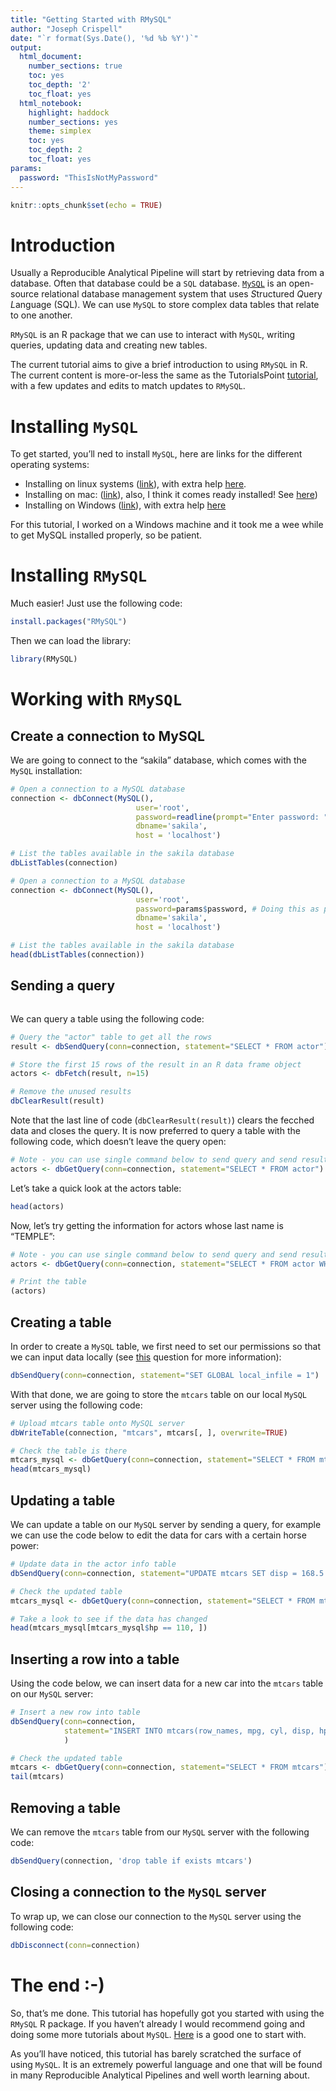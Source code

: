 ```yaml
---
title: "Getting Started with RMySQL"
author: "Joseph Crispell"
date: "`r format(Sys.Date(), '%d %b %Y')`"
output:
  html_document:
    number_sections: true
    toc: yes
    toc_depth: '2'
    toc_float: yes
  html_notebook:
    highlight: haddock
    number_sections: yes
    theme: simplex
    toc: yes
    toc_depth: 2
    toc_float: yes
params: 
  password: "ThisIsNotMyPassword"
---
```


```r
knitr::opts_chunk$set(echo = TRUE)
```

# Introduction

Usually a Reproducible Analytical Pipeline will start by retrieving data from a database. Often that database could be a `SQL` database. [`MySQL`](https://www.mysql.com/) is an open-source relational database management system that uses *S*tructured *Q*uery *L*anguage (SQL). We can use `MySQL` to store complex data tables that relate to one another.

`RMySQL` is an R package that we can use to interact with `MySQL`, writing queries, updating data and creating new tables.

The current tutorial aims to give a brief introduction to using `RMySQL` in R. The current content is more-or-less the same as the TutorialsPoint [tutorial](https://www.tutorialspoint.com/r/r_database.htm), with a  few updates and edits to match updates to `RMySQL`.

# Installing `MySQL`

To get started, you'll ned to install `MySQL`, here are links for the different operating systems:

- Installing on linux systems ([link](https://dev.mysql.com/doc/refman/8.0/en/linux-installation.html)), with extra help [here](https://itsfoss.com/install-mysql-ubuntu/).
- Installing on mac: ([link](https://dev.mysql.com/doc/mysql-osx-excerpt/5.7/en/osx-installation.html)), also, I think it comes ready installed! See [here](https://www.thoughtco.com/installing-mysql-on-mac-2693866))
- Installing on Windows ([link](https://dev.mysql.com/downloads/installer/)), with extra help [here](https://www.wikihow.com/Install-the-MySQL-Database-Server-on-Your-Windows-PC)

For this tutorial, I worked on a Windows machine and it took me a wee while to get MySQL installed properly, so be patient.

# Installing `RMySQL`

Much easier! Just use the following code:

```r
install.packages("RMySQL")
```

Then we can load the library:
```r
library(RMySQL)
```


# Working with `RMySQL`

## Create a connection to MySQL

We are going to connect to the "sakila" database, which comes with the `MySQL` installation:

```r
# Open a connection to a MySQL database
connection <- dbConnect(MySQL(), 
                            user='root', 
                            password=readline(prompt="Enter password: "), # Doing this as password never stored in easily accessible format now
                            dbname='sakila',
                            host = 'localhost')

# List the tables available in the sakila database
dbListTables(connection)
```


```r
# Open a connection to a MySQL database
connection <- dbConnect(MySQL(), 
                            user='root', 
                            password=params$password, # Doing this as password never stored in easily accessible format now
                            dbname='sakila',
                            host = 'localhost')

# List the tables available in the sakila database
head(dbListTables(connection))
```

## Sending a query
```r

```

We can query a table using the following code:

```r
# Query the "actor" table to get all the rows
result <- dbSendQuery(conn=connection, statement="SELECT * FROM actor") # NOTE: SQL syntax is case-insensitive

# Store the first 15 rows of the result in an R data frame object
actors <- dbFetch(result, n=15)

# Remove the unused results
dbClearResult(result)
```

Note that the last line of code (`dbClearResult(result)`) clears the fecched data and closes the query. It is now preferred to query a table with the following code, which doesn't leave the query open:

```r
# Note - you can use single command below to send query and send result as data.frame in one command - doesn't leave query open
actors <- dbGetQuery(conn=connection, statement="SELECT * FROM actor")
```

Let's take a quick look at the actors table:
```r
head(actors)
```


Now, let's try getting the information for actors whose last name is "TEMPLE":
```r
# Note - you can use single command below to send query and send result as data.frame in one command - doesn't leave query open
actors <- dbGetQuery(conn=connection, statement="SELECT * FROM actor WHERE last_name = 'TEMPLE'")

# Print the table
(actors)
```

## Creating a table

In order to create a `MySQL` table, we first need to set our permissions so that we can input data locally (see [this](https://stackoverflow.com/questions/44288358/is-there-a-faster-way-to-upload-data-from-r-to-mysql) question for more information):

```r
dbSendQuery(conn=connection, statement="SET GLOBAL local_infile = 1")
```

With that done, we are going to store the `mtcars` table on our local `MySQL` server using the following code:
```r
# Upload mtcars table onto MySQL server
dbWriteTable(connection, "mtcars", mtcars[, ], overwrite=TRUE)

# Check the table is there
mtcars_mysql <- dbGetQuery(conn=connection, statement="SELECT * FROM mtcars")
head(mtcars_mysql)
```


## Updating a table

We can update a table on our `MySQL` server by sending a query, for example we can use the code below to edit the data for cars with a certain horse power:
```r
# Update data in the actor info table
dbSendQuery(conn=connection, statement="UPDATE mtcars SET disp = 168.5 WHERE hp = 110")

# Check the updated table
mtcars_mysql <- dbGetQuery(conn=connection, statement="SELECT * FROM mtcars")

# Take a look to see if the data has changed
head(mtcars_mysql[mtcars_mysql$hp == 110, ])
```

## Inserting a row into a table

Using the code below, we can insert data for a new car into the `mtcars` table on our `MySQL` server:
```r
# Insert a new row into table
dbSendQuery(conn=connection,
            statement="INSERT INTO mtcars(row_names, mpg, cyl, disp, hp, drat, wt, qsec, vs, am, gear, carb) values('New Mazda RX4 Wag', 21, 6, 168.5, 110, 3.9, 2.875, 17.02, 0, 1, 4, 4)"
            )

# Check the updated table
mtcars <- dbGetQuery(conn=connection, statement="SELECT * FROM mtcars")
tail(mtcars)
```

## Removing a table

We can remove the `mtcars` table from our `MySQL` server with the following code:
```r
dbSendQuery(connection, 'drop table if exists mtcars')
```

## Closing a connection to the `MySQL` server

To wrap up, we can close our connection to the `MySQL` server using the following code:
```r
dbDisconnect(conn=connection)
```

# The end :-)

So, that's me done. This tutorial has hopefully got you started with using the `RMySQL` R package. If you haven't already I would recommend going and doing some more tutorials about `MySQL`. [Here](https://www.tutorialspoint.com/mysql/index.htm) is a good one to start with.

As you'll have noticed, this tutorial has barely scratched the surface of using `MySQL`. It is an extremely powerful language and one that will be found in many Reproducible Analytical Pipelines and well worth learning about.
